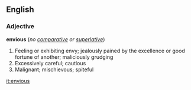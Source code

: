 ==English==

===Adjective===
'''envious''' (''no [[comparative]] or [[superlative]]'')

# Feeling or exhibiting envy; jealously pained by the excellence or good fortune of another;    maliciously grudging
# Excessively careful; cautious
# Malignant; mischievous; spiteful

[[it:envious]]
